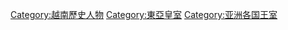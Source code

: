 [[Category:越南歷史人物|Category:越南歷史人物]]
[[Category:東亞皇室|Category:東亞皇室]]
[[Category:亚洲各国王室|Category:亚洲各国王室]]